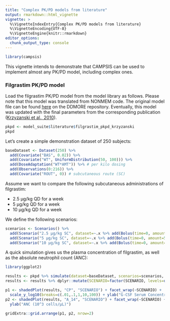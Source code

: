 ```yaml
---
title: "Complex PK/PD models from literature"
output: rmarkdown::html_vignette
vignette: >
  %\VignetteIndexEntry{Complex PK/PD models from literature}
  %\VignetteEncoding{UTF-8}
  %\VignetteEngine{knitr::rmarkdown}
editor_options: 
  chunk_output_type: console
---
```


```r
library(campsis)
```

This vignette intends to demonstrate that CAMPSIS can be used to implement almost any PK/PD model, including complex ones.

### Filgrastim PK/PD model

Load the filgrastim PK/PD model from the model library as follows. Please note that this model was translated from NONMEM code. The original model file can be found [here](http://repository.ddmore.eu/model/DDMODEL00000077) on the DDMORE repository. Eventually, this model was updated with the final parameters from the corresponding publication ([Krzyzanski et al., 2010](https://pubmed.ncbi.nlm.nih.gov/20881223/)).

```r
pkpd <- model_suite$literature$filgrastim_pkpd_krzyzanski
pkpd
```

Let's create a simple demonstration dataset of 250 subjects:

```r
baseDataset <- Dataset(250) %>% 
  add(Covariate("BAS", 0.02)) %>%
  add(Covariate("WT", UniformDistribution(50, 100))) %>%
  add(DoseAdaptation("WT*AMT")) %>% # per kilo dosing
  add(Observations(0:216)) %>%
  add(Covariate("ROUT", 0)) # subcutaneous route (SC)
```

Assume we want to compare the following subcutaneous administrations of filgrastim:

- 2.5 μg/kg QD for a week
- 5 μg/kg QD for a week
- 10 μg/kg QD for a week

We define the following scenarios:

```r
scenarios <- Scenarios() %>% 
  add(Scenario("2.5 μg/kg SC", dataset=~.x %>% add(Bolus(time=0, amount=2.5, compartment=1, ii=24, addl=6)))) %>%
  add(Scenario("5 μg/kg SC", dataset=~.x %>% add(Bolus(time=0, amount=5, compartment=1, ii=24, addl=6)))) %>%
  add(Scenario("10 μg/kg SC", dataset=~.x %>% add(Bolus(time=0, amount=10, compartment=1, ii=24, addl=6))))
```

A quick simulation gives us the plasma concentration of filgrastim, as well as the absolute neutrophil count (ANC):

```r
library(ggplot2)

results <- pkpd %>% simulate(dataset=baseDataset, scenarios=scenarios, seed=1)
results <- results %>% dplyr::mutate(SCENARIO=factor(SCENARIO, levels=unique(SCENARIO)))

p1 <- shadedPlot(results, "CP", "SCENARIO") + facet_wrap(~SCENARIO) +
  scale_y_log10(breaks=c(.01,.1,1,10,100)) + ylab("G-CSF Serum Concentration (ng/mL)")
p2 <- shadedPlot(results, "A_14", "SCENARIO") + facet_wrap(~SCENARIO) + 
  ylab("ANC (10^3 cells/μL)")

gridExtra::grid.arrange(p1, p2, nrow=2)
```
